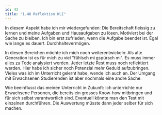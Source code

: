 ```yaml
---
id: 43
title: "1.48 Reflektion WLI"
---
```


In diesem Aspekt habe ich mir wiedergefunden:
Die Bereitschaft fleissig zu lernen und meine Aufgaben und Hausaufgaben zu lösen. Motiviert bei der Sache zu bleiben. Ich bin erst zufrieden, wenn die Aufgabe beendet ist. Egal wie lange es dauert. Durchhaltevermögen.


In diesen Bereichen möchte ich mich noch weiterentwickeln:
Als alte Generation ist es für mich zu viel "fühlsch mi gspürsch mi". Es muss immer alles zu Tode analysiert werden. Jeder letzte Rest muss noch reflektiert werden. Hier habe ich sicher noch Potenzial mehr Geduld aufzubringen. Vieles was ich im Unterricht gelernt habe, wende ich auch an. Der Umgang mit Erwachsenen Studierenden ist aber nochmals eine andre Sache. 


Wie beeinflusst das meinen Unterricht in Zukunft:
Ich unterrichte nur Erwachsene Personen, die bereits ein grosses Know-how mitbringen und für sich selbst verantwortlich sind. Eventuell könnte man den Test mit einzelnen durchführen. 
Die Auswertung müsste dann jeder selber für sich machen.  
